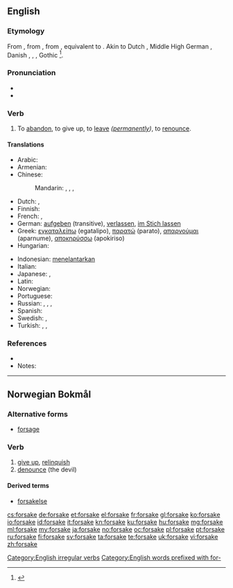 ==English==

===Etymology===
From {{etyl|enm}} {{term|forsaken||to reject, deny|lang=enm}}, from {{etyl|ang}} {{term|forsacan||to dispute, quarrel, refuse, oppose|lang=ang}}, from {{etyl|gem-pro|en}} {{recons|farsakanan||to renounce|lang=gem-pro}}, equivalent to {{prefix|for|sake}}. Akin to Dutch {{term|verzaken|lang=nl}}, Middle High German {{term|versachen||to deny|lang=gmh}}, Danish {{term|forsage||to give up|lang=da}}, {{etyl|no|-}} {{term|forsake||to give up, renounce|lang=no}}, {{etyl|sv|-}} {{term|försaka||to give up, to be without|lang=sv}}, Gothic {{term|𐍃𐌰𐌺𐌰𐌽||tr=sakan|to rebuke, quarrel|lang=got}}<ref>{{R:Webster 1913|forsake}}</ref>.

===Pronunciation===
* {{IPA|/foɻˈseɪk/}}
* {{rhymes|eɪk}}

===Verb===
{{en-verb|forsakes|forsaking|forsook|forsaken}}

# To [[abandon]], to give up, to [[leave]] ''([[permanently]])'', to [[renounce]].

====Translations====
{{trans-top|to abandon}}
* Arabic: {{t+|ar|هجر|tr=hajara}}
* Armenian: {{t-|hy|լքել|tr=lk’el}}
* Chinese:
*: Mandarin: {{t-|cmn|放棄|sc=Hans}},  {{t-|cmn|放弃|tr=fàngqì|sc=Hans}},  {{t|cmn|拋棄|sc=Hans}},  {{t|cmn|抛弃|tr=pāoqì|sc=Hans}}
* Dutch: {{t-|nl|verzaken}}, {{t+|nl|opgeven}}
* Finnish: {{t+|fi|hylätä}}
* French: {{t+|fr|abandonner}},{{t+|fr|renoncer}}
* German: [[aufgeben]] (transitive), [[verlassen]], [[im Stich lassen]]
* Greek: [[εγκαταλείπω]] (egatalipo), [[παρατώ]] (parato), [[απαρνούμαι]] (aparnume), [[αποκηρύσσω]] (apokiriso)
* Hungarian: {{t+|hu|cserbenhagy}}
{{trans-mid}}
* Indonesian: [[telantar|menelantarkan]]
* Italian: {{t+|it|abbandonare}}
* Japanese: {{t-|ja|見捨てる|tr=みすてる, misuteru}},  {{t-|ja|放棄する|tr=hōki-suru}}
* Latin: {{t+|la|desero}}
* Norwegian: {{t+|no|forlate}}
* Portuguese: {{t+|pt|abandonar}}
* Russian: {{qualifier|perfective}} {{t+|ru|оставить|tr=ostávit'}},  {{qualifier|imperfective}} {{t+|ru|оставлять|tr=ostavlját'}},  {{qualifier|perfective}} {{t+|ru|покинуть|tr=pokínut'}},  {{qualifier|imperfective}} {{t+|ru|покидать|tr=pokidát'}}
* Spanish: {{t+|es|abandonar}}
* Swedish: {{t+|sv|försaka}}, {{t+|sv|överge}}
* Turkish: {{t+|tr|bırakmak}}, {{t+|tr|terketmek}}, {{t+|tr|vazgeçmek}}
{{trans-bottom}}

===References===
* {{R:Century 1911}}
* Notes:
<references/>

[[Category:English irregular verbs]]
[[Category:English words prefixed with for-]]

----

==Norwegian Bokmål==

===Alternative forms===
* [[forsage]]

===Verb===
{{nb-verb-1|forsak}}

# [[give up]], [[relinquish]]
# [[denounce]] (the devil)

====Derived terms====
* [[forsakelse]]

[[cs:forsake]]
[[de:forsake]]
[[et:forsake]]
[[el:forsake]]
[[fr:forsake]]
[[gl:forsake]]
[[ko:forsake]]
[[io:forsake]]
[[id:forsake]]
[[it:forsake]]
[[kn:forsake]]
[[ku:forsake]]
[[hu:forsake]]
[[mg:forsake]]
[[ml:forsake]]
[[my:forsake]]
[[ja:forsake]]
[[no:forsake]]
[[oc:forsake]]
[[pl:forsake]]
[[pt:forsake]]
[[ru:forsake]]
[[fi:forsake]]
[[sv:forsake]]
[[ta:forsake]]
[[te:forsake]]
[[uk:forsake]]
[[vi:forsake]]
[[zh:forsake]]